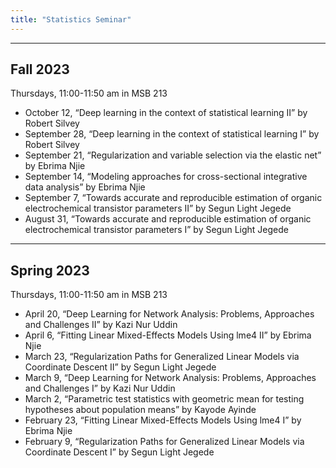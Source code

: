 ```yaml
---
title: "Statistics Seminar"
---
```


---

## Fall 2023

Thursdays, 11:00-11:50 am in MSB 213

* October 12, "Deep learning in the context of statistical learning II" by Robert Silvey
* September 28, "Deep learning in the context of statistical learning I" by Robert Silvey
* September 21, "Regularization and variable selection via the elastic net" by Ebrima Njie
* September 14, "Modeling approaches for cross-sectional integrative data analysis" by Ebrima Njie
* September 7, "Towards accurate and reproducible estimation of organic electrochemical transistor parameters II" by Segun Light Jegede
* August 31, "Towards accurate and reproducible estimation of organic electrochemical transistor parameters I" by Segun Light Jegede

---

## Spring 2023

Thursdays, 11:00-11:50 am in MSB 213

* April 20, "Deep Learning for Network Analysis: Problems, Approaches and Challenges II" by Kazi Nur Uddin
* April 6, "Fitting Linear Mixed-Effects Models Using lme4 II" by Ebrima Njie
* March 23, "Regularization Paths for Generalized Linear Models via Coordinate Descent II" by Segun Light Jegede
* March 9, "Deep Learning for Network Analysis: Problems, Approaches and Challenges I" by Kazi Nur Uddin
* March 2, "Parametric test statistics with geometric mean for testing hypotheses about population means" by Kayode Ayinde
* February 23, "Fitting Linear Mixed-Effects Models Using lme4 I" by Ebrima Njie
* February 9, "Regularization Paths for Generalized Linear Models via Coordinate Descent I" by Segun Light Jegede

